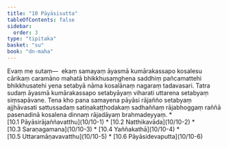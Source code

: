```yaml
---
title: "10 Pāyāsisutta"
tableOfContents: false
sidebar:
  order: 3
type: "tipitaka"
basket: "su"
book: "dn-maha"
---
```



<DynamicBreadcrumb />

<Division number="406" book="dn-maha" bookNo="7" page="253">

<Paragraph number="1090" book="dn-maha">
Evaṃ me sutaṃ—  ekaṃ samayaṃ āyasmā kumārakassapo kosalesu cārikaṃ caramāno mahatā bhikkhusaṃghena saddhiṃ pañcamattehi bhikkhusatehi yena setabyā nāma kosalānaṃ nagaraṃ tadavasari. Tatra sudaṃ āyasmā kumārakassapo setabyāyaṃ viharati uttarena setabyaṃ siṃsapāvane. Tena kho pana samayena pāyāsi rājañño setabyaṃ ajjhāvasati sattussadaṃ satiṇakaṭṭhodakaṃ sadhaññaṃ rājabhoggaṃ raññā pasenadinā kosalena dinnaṃ rājadāyaṃ brahmadeyyaṃ.

</Paragraph>
</Division>

<TableOfContents book="dn-maha" section="10">
* [10.1 Pāyāsirājaññavatthu](10/10-1)
* [10.2 Natthikavāda](10/10-2)
* [10.3 Saraṇagamana](10/10-3)
* [10.4 Yaññakathā](10/10-4)
* [10.5 Uttaramāṇavavatthu](10/10-5)
* [10.6 Pāyāsidevaputta](10/10-6)
</TableOfContents>